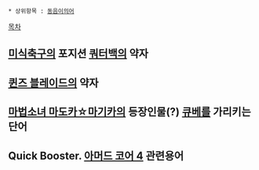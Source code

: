  * 상위항목 : [[동음이의어]]
[[목차]]
== [[미식축구]]의 포지션 [[쿼터백]]의 약자 ==
== [[퀸즈 블레이드]]의 약자 ==
== [[마법소녀 마도카☆마기카]]의 등장인물(?) [[큐베]]를 가리키는 단어 ==
== Quick Booster. [[아머드 코어 4]] 관련용어 ==
